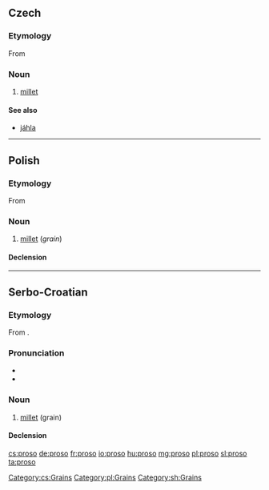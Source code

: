 ==Czech==

===Etymology===
From {{etyl|sla-pro|cs}} {{term/t|sla-pro|*proso}}

===Noun===
{{cs-noun|g=n}}

# [[millet]] {{gloss|grain}}

====See also====
* [[jáhla]] {{f}}

[[Category:cs:Grains]]

----

==Polish==

===Etymology===
From {{etyl|sla-pro|pl}} {{term/t|sla-pro|*proso}}

===Noun===
{{pl-noun|n}}

# [[millet]] (''grain'')

====Declension====
{{pl-decl-noun-sing
|proso
|prosa
|prosu
|proso
|prosem
|prosie
|proso
}}

[[Category:pl:Grains]]

----

==Serbo-Croatian==

===Etymology===
From {{etyl|sla-pro|sh}} {{term/t|sla-pro|*proso}}.

===Pronunciation===
* {{IPA|/prôso/|lang=sh}}
* {{hyphenation|pro|so}}

===Noun===
{{sh-noun|g=n|head=prȍso|r|просо|про̏со}}

# [[millet]] (grain)

====Declension====
{{sh-decl-noun-unc
|proso
|prosa
|prosu
|proso
|proso
|prosu
|prosom
}}

[[Category:sh:Grains]]

[[cs:proso]]
[[de:proso]]
[[fr:proso]]
[[io:proso]]
[[hu:proso]]
[[mg:proso]]
[[pl:proso]]
[[sl:proso]]
[[ta:proso]]